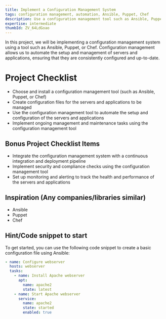 ```yaml
---
title: Implement a Configuration Management System
tags: configuration management, automation, Ansible, Puppet, Chef
description: Use a configuration management tool such as Ansible, Puppet, or Chef to automate the setup and management of servers and applications
expertise: intermediate
thumbId: ZV_64LdGoao
---
```


In this project, we will be implementing a configuration management system using a tool such as Ansible, Puppet, or Chef. Configuration management allows us to automate the setup and management of servers and applications, ensuring that they are consistently configured and up-to-date.

<h1>Project Checklist</h1>
<ul>
  <li>
    Choose and install a configuration management tool (such as Ansible, Puppet,
    or Chef)
  </li>
  <li>
    Create configuration files for the servers and applications to be managed
  </li>
  <li>
    Use the configuration management tool to automate the setup and
    configuration of the servers and applications
  </li>
  <li>
    Implement ongoing management and maintenance tasks using the configuration
    management tool
  </li>
</ul>
<h2>Bonus Project Checklist Items</h2>
<ul>
  <li>
    Integrate the configuration management system with a continuous integration
    and deployment pipeline
  </li>
  <li>
    Implement security and compliance checks using the configuration management
    tool
  </li>
  <li>
    Set up monitoring and alerting to track the health and performance of the
    servers and applications
  </li>
</ul>
<h2>Inspiration (Any companies/libraries similar)</h2>

<ul>
  <li>Ansible</li>
  <li>Puppet</li>
  <li>Chef</li>
</ul>
<h2>Hint/Code snippet to start</h2>
To get started, you can use the following code snippet to create a basic
configuration file using Ansible:

```yml
- name: Configure webserver
  hosts: webserver
  tasks:
    - name: Install Apache webserver
      apt:
        name: apache2
        state: latest
    - name: Start Apache webserver
      service:
        name: apache2
        state: started
        enabled: true
```
